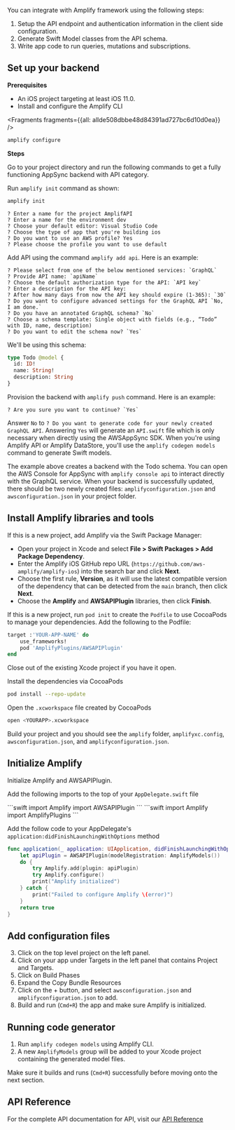 You can integrate with Amplify framework using the following steps:

1. Setup the API endpoint and authentication information in the client side configuration.
2. Generate Swift Model classes from the API schema.
3. Write app code to run queries, mutations and subscriptions.

## Set up your backend

**Prerequisites**
* An iOS project targeting at least iOS 11.0.
* Install and configure the Amplify CLI




<Fragments fragments={{all: allde508dbbe48d84391ad727bc6d10d0ea}} />

```bash
amplify configure
```

**Steps**

Go to your project directory and run the following commands to get a fully functioning AppSync backend with API category.

Run `amplify init` command as shown:

```bash
amplify init
```

```console
? Enter a name for the project AmplifAPI
? Enter a name for the environment dev
? Choose your default editor: Visual Studio Code
? Choose the type of app that you're building ios
? Do you want to use an AWS profile? Yes
? Please choose the profile you want to use default
```

Add API using the command `amplify add api`. Here is an example:

```console
? Please select from one of the below mentioned services: `GraphQL`
? Provide API name: `apiName`
? Choose the default authorization type for the API: `API key`
? Enter a description for the API key: 
? After how many days from now the API key should expire (1-365): `30`
? Do you want to configure advanced settings for the GraphQL API `No, I am done.`
? Do you have an annotated GraphQL schema? `No`
? Choose a schema template: Single object with fields (e.g., “Todo” with ID, name, description)
? Do you want to edit the schema now? `Yes`
```

We'll be using this schema:
```graphql
type Todo @model {
  id: ID!
  name: String!
  description: String
}
```
Provision the backend with `amplify push` command. Here is an example:

```console
? Are you sure you want to continue? `Yes`
```
Answer `No` to `? Do you want to generate code for your newly created GraphQL API`.
Answering `Yes` will generate an `API.swift` file which is only necessary when directly using the AWSAppSync SDK. When you're using Amplify API or Amplify DataStore, you'll use the `amplify codegen models` command to generate Swift models.

The example above creates a backend with the Todo schema. You can open the AWS Console for AppSync with 
`amplify console api` to interact directly with the GraphQL service.  When your backend is successfully updated, there should be two newly created files: `amplifyconfiguration.json` and `awsconfiguration.json` in your project folder.

## Install Amplify libraries and tools

<BlockSwitcher>

<CodeBlock name="Swift Package Manager">
If this is a new project, add Amplify via the Swift Package Manager:

- Open your project in Xcode and select **File > Swift Packages > Add Package Dependency**.
- Enter the Amplify iOS GitHub repo URL (`https://github.com/aws-amplify/amplify-ios`) into the search bar and click **Next**.
- Choose the first rule, **Version**, as it will use the latest compatible version of the dependency that can be detected from the `main` branch, then click **Next**.
- Choose the **Amplify** and **AWSAPIPlugin** libraries, then click **Finish**.

</CodeBlock>

<CodeBlock name="CocoaPods">

If this is a new project, run `pod init` to create the `Podfile` to use CocoaPods to manage your dependencies. Add the following to the Podfile:

```ruby
target :'YOUR-APP-NAME' do
    use_frameworks!
    pod 'AmplifyPlugins/AWSAPIPlugin'
end
```

Close out of the existing Xcode project if you have it open.

Install the dependencies via CocoaPods
```bash
pod install --repo-update
```

Open the `.xcworkspace` file created by CocoaPods

```bash
open <YOURAPP>.xcworkspace
```

</CodeBlock>

</BlockSwitcher>

Build your project and you should see the `amplify` folder, `amplifyxc.config`, `awsconfiguration.json`, and `amplifyconfiguration.json`. 

## Initialize Amplify

Initialize Amplify and AWSAPIPlugin.

Add the following imports to the top of your `AppDelegate.swift` file 

<BlockSwitcher>

<CodeBlock name="Swift Package Manager">
```swift
import Amplify
import AWSAPIPlugin
```
</CodeBlock>

<CodeBlock name="CocoaPods">
```swift
import Amplify
import AmplifyPlugins
```
</CodeBlock>

</BlockSwitcher>


Add the follow code to your AppDelegate's `application:didFinishLaunchingWithOptions` method
```swift
func application(_ application: UIApplication, didFinishLaunchingWithOptions launchOptions: [UIApplication.LaunchOptionsKey: Any]?) -> Bool {
    let apiPlugin = AWSAPIPlugin(modelRegistration: AmplifyModels())
    do {
        try Amplify.add(plugin: apiPlugin)
        try Amplify.configure()
        print("Amplify initialized")
    } catch {
        print("Failed to configure Amplify \(error)")
    }
    return true
}
```
## Add configuration files

3. Click on the top level project on the left panel.
4. Click on your app under Targets in the left panel that contains Project and Targets.
5. Click on Build Phases
6. Expand the Copy Bundle Resources
7. Click on the + button, and select `awsconfiguration.json` and `amplifyconfiguration.json` to add.
8. Build and run (`Cmd+R`) the app and make sure Amplify is initialized.

## Running code generator

1. Run `amplify codegen models` using Amplify CLI.
2. A new `AmplifyModels` group will be added to your Xcode project containing the generated model files.

Make sure it builds and runs (`Cmd+R`) successfully before moving onto the next section.

## API Reference   

For the complete API documentation for API, visit our [API Reference](https://aws-amplify.github.io/amplify-ios/docs/Classes/AmplifyAPICategory.html)
